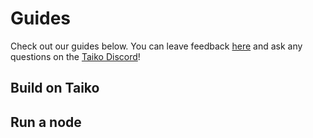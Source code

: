 
# Guides

Check out our guides below. You can leave feedback [here](https://docs.google.com/forms/d/1Vn10tqZW0bPvNUItzeek9u8kh7YkQZOGorMb3LuJVVA) and ask any questions on the [Taiko Discord](https://discord.gg/taikoxyz)!

## Build on Taiko

<Cards>
  <Card title="💰 Setup your wallet" href="/docs/guides/build-on-taiko/setup-your-wallet" />
  <Card title="🎁 Receive tokens" href="/docs/guides/build-on-taiko/receive-tokens" />
  <Card title="🌉 Bridge tokens" href="/docs/guides/build-on-taiko/bridge-tokens" />
  <Card title="🔄 Swap tokens" href="/docs/guides/build-on-taiko/swap-tokens" />
  <Card title="🚀 Deploy a contract" href="/docs/guides/build-on-taiko/deploy-a-contract" />
  <Card title="📜 Verify a contract" href="/docs/guides/build-on-taiko/verify-a-contract" />
  <Card title="🛠️ Build a dapp" href="/docs/guides/build-on-taiko/build-a-dapp" />    
</Cards>

## Run a node

<Cards>
  <Card title="🔷 Run a Sepolia node" href="/docs/guides/run-a-node/run-a-sepolia-node"/>
  <Card title="🥁 Run a Taiko node" href="/docs/guides/run-a-node/run-a-taiko-node"/>
  <Card title="📤 Enable a proposer" href="/docs/guides/run-a-node/enable-a-proposer"/>
  <Card title="🔎 Enable a prover" href="/docs/guides/run-a-node/enable-a-prover"/>
  <Card title="🛄 Claim prover rewards" href="/docs/guides/run-a-node/claim-prover-rewards"/>
</Cards>

